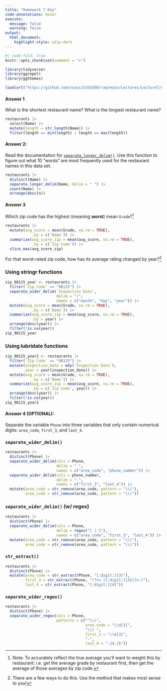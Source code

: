 ```yaml
---
title: "Homework 7 Key"
code-annotations: hover
execute: 
  message: false
  warning: false
output: 
  html_document:
    highlight-style: a11y-dark
---
```


```r
#| code-fold: true
knitr::opts_chunk$set(comment = ">")

library(tidyverse)
library(ggrepel)
library(ggthemes)

load(url("https://github.com/vsass/CSSS508/raw/main/Lectures/Lecture7/data/restaurants.Rdata"))
```

#### Answer 1
What is the shortest restaurant name? What is the longest restaurant name? 

```r
restaurants |> 
  select(Name) |> 
  mutate(length = str_length(Name)) |> 
  filter(length == min(length) | length == max(length))
```


#### Answer 2: 

Read the documentation for [`separate_longer_delim()`](https://tidyr.tidyverse.org/reference/separate_longer_delim.html). Use this function to figure out what 10 "words" are most frequently used for the restaurant names in this data set. 

```r
restaurants |> 
  distinct(Name) |> 
  separate_longer_delim(Name, delim = " ") |> 
  count(Name) |> 
  arrange(desc(n))
```

#### Answer 3
Which zip code has the highest (meaning **worst**) mean `Grade`?^[Note: To accurately reflect the true average you'll want to weight this by restaurant: i.e. get the average grade by restaurant first, then get the average of those averages by zip code.]

```r
restaurants |> 
  mutate(avg_score = mean(Grade, na.rm = TRUE),
            .by = c(`Name`)) |> 
  summarize(avg_score_zip = mean(avg_score, na.rm = TRUE), 
            .by = c(`Zip Code`)) |> 
  slice_max(avg_score_zip)
```

For that worst-rated zip code, how has its average rating changed by year?^[There are a few ways to do this. Use the method that makes most sense to you!] 

::: {.panel-tabset}

### Using stringr functions

```r
zip_98115_year <- restaurants |> 
  filter(`Zip Code` == "98115") |>
  separate_wider_delim(`Inspection Date`, 
                       delim = "/", 
                       names = c("month", "day", "year")) |>  
  mutate(avg_score = mean(Grade, na.rm = TRUE),
            .by = c(`Name`)) |> 
  summarize(avg_score_zip = mean(avg_score, na.rm = TRUE), 
            .by = year) |> 
  arrange(desc(year)) |> 
  filter(!is.na(year))
zip_98115_year
```

### Using lubridate functions

```r
zip_98115_year2 <- restaurants |> 
  filter(`Zip Code` == "98115") |>
  mutate(inspection_date = mdy(`Inspection Date`), 
         year = year(inspection_date)) |> 
  mutate(avg_score = mean(Grade, na.rm = TRUE),
            .by = c(`Name`)) |> 
  summarize(avg_score_zip = mean(avg_score, na.rm = TRUE), 
            .by = c(`Zip Code`, year)) |> 
  arrange(desc(year)) |> 
  filter(!is.na(year))
zip_98115_year2  
```
:::

#### Answer 4 (OPTIONAL):

Separate the variable `Phone` into three variables that only contain numerical digits: `area_code`, `first_3`, and `last_4`. 

::: {.panel-tabset}

### `separate_wider_delim()`

```r
restaurants |> 
  distinct(Phone) |> 
  separate_wider_delim(cols = Phone, 
                       delim = " ", 
                       names = c("area_code", "phone_number")) |> 
  separate_wider_delim(cols = phone_number, 
                       delim = "-", 
                       names = c("first_3", "last_4")) |> 
  mutate(area_code = str_remove(area_code, pattern = "\\("), 
         area_code = str_remove(area_code, pattern = "\\)"))
```


### `separate_wider_delim()` (w/ regex)

```r
restaurants |> 
  distinct(Phone) |> 
  separate_wider_delim(cols = Phone, 
                       delim = regex("[ |-]"), 
                       names = c("area_code", "first_3", "last_4")) |> 
  mutate(area_code = str_remove(area_code, pattern = "\\("), 
         area_code = str_remove(area_code, pattern = "\\)"))
```

### `str_extract()`

```r
restaurants |> 
  distinct(Phone) |> 
  mutate(area_code = str_extract(Phone, "[:digit:]{3}"), 
         first_3 = str_extract(Phone, "(?<= )[:digit:]{3}(?=-)"), 
         last_4 = str_extract(Phone, "[:digit:]{4}"))
```

### `separate_wider_regex()`

```r
restaurants |> 
  distinct(Phone) |> 
  separate_wider_regex(cols = Phone, 
                       patterns = c("^\\(", 
                                    area_code = "\\d{3}",
                                    "\\) ",
                                    first_3 = "\\d{3}",
                                    "-",
                                    last_4 = ".{4,}$")) 
```


:::
